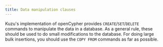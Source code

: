 ```yaml
---
title: Data manipulation clauses
---
```



Kuzu's implementation of openCypher provides `CREATE`/`SET`/`DELETE` commands to manipulate the
data in a database. As a general rule, these should be used to do small modifications to the database.
For doing large bulk insertions, you should use the `COPY FROM` commands as far as possible.


<CardGrid>
  <LinkCard
    title="CREATE"
    href="/cypher/data-manipulation-clauses/create"
  />
  <LinkCard
    title="MERGE"
    href="/cypher/data-manipulation-clauses/merge"
  />
  <LinkCard
    title="SET"
    href="/cypher/data-manipulation-clauses/set"
  />
  <LinkCard
    title="DELETE"
    href="/cypher/data-manipulation-clauses/delete"
  />
  <LinkCard
    title="RETURN after update"
    href="/cypher/data-manipulation-clauses/read-after-update"
  />
</CardGrid>